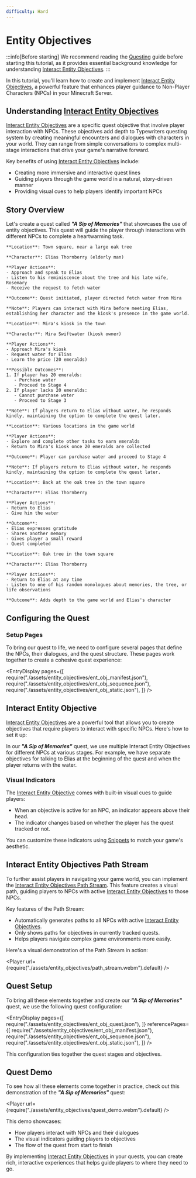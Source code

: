 ```yaml
---
difficulty: Hard
---
```



# Entity Objectives

:::info[Before starting]
We recommend reading the [Questing](./index.mdx) guide before starting this tutorial, as it provides essential background knowledge for understanding [Interact Entity Objectives](../../../adapters/EntityAdapter/entries/quest/interact_entity_objective.mdx).
:::

In this tutorial, you'll learn how to create and implement [Interact Entity Objectives](../../../adapters/EntityAdapter/entries/quest/interact_entity_objective.mdx), a powerful feature that enhances player guidance to Non-Player Characters (NPCs) in your Minecraft Server.

## Understanding [Interact Entity Objectives](../../../adapters/EntityAdapter/entries/quest/interact_entity_objective.mdx)

[Interact Entity Objectives](../../../adapters/EntityAdapter/entries/quest/interact_entity_objective.mdx) are a specific quest objective that involve player interaction with NPCs.
These objectives add depth to Typewriters questing system by creating meaningful encounters and dialogues with characters in your world.
They can range from simple conversations to complex multi-stage interactions that drive your game's narrative forward.

Key benefits of using [Interact Entity Objectives](../../../adapters/EntityAdapter/entries/quest/interact_entity_objective.mdx) include:
- Creating more immersive and interactive quest lines
- Guiding players through the game world in a natural, story-driven manner
- Providing visual cues to help players identify important NPCs

## Story Overview

Let's create a quest called _**"A Sip of Memories"**_ that showcases the use of entity objectives. This quest will guide the player through interactions with different NPCs to complete a heartwarming task.

<Tabs>
  <TabItem value="stage1" label="Introduction" default>

    **Location**: Town square, near a large oak tree
    
    **Character**: Elias Thornberry (elderly man)
    
    **Player Actions**: 
    - Approach and speak to Elias
    - Listen to his reminiscence about the tree and his late wife, Rosemary
    - Receive the request to fetch water
    
    **Outcome**: Quest initiated, player directed fetch water from Mira

    **Note**: Players can interact with Mira before meeting Elias, establishing her character and the kiosk's presence in the game world.
    
  </TabItem>
  <TabItem value="stage2" label="Seeking Water">
    
    **Location**: Mira's kiosk in the town
    
    **Character**: Mira Swiftwater (kiosk owner)
    
    **Player Actions**:
    - Approach Mira's kiosk
    - Request water for Elias
    - Learn the price (20 emeralds)
    
    **Possible Outcomes**:
    1. If player has 20 emeralds:
       - Purchase water
       - Proceed to Stage 4
    2. If player lacks 20 emeralds:
       - Cannot purchase water
       - Proceed to Stage 3
    
    **Note**: If players return to Elias without water, he responds kindly, maintaining the option to complete the quest later.

  </TabItem>
  <TabItem value="stage3" label="Gathering Emeralds">

    **Location**: Various locations in the game world
    
    **Player Actions**:
    - Explore and complete other tasks to earn emeralds
    - Return to Mira's kiosk once 20 emeralds are collected
    
    **Outcome**: Player can purchase water and proceed to Stage 4

    **Note**: If players return to Elias without water, he responds kindly, maintaining the option to complete the quest later.
    
   </TabItem>
   <TabItem value="stage4" label="Quest Completion">
    
    **Location**: Back at the oak tree in the town square
    
    **Character**: Elias Thornberry
    
    **Player Actions**:
    - Return to Elias
    - Give him the water
    
    **Outcome**: 
    - Elias expresses gratitude
    - Shares another memory
    - Gives player a small reward
    - Quest completed
    
  </TabItem>
  <TabItem value="post-quest" label="Post-Quest">

    **Location**: Oak tree in the town square
    
    **Character**: Elias Thornberry
    
    **Player Actions**: 
    - Return to Elias at any time
    - Listen to one of his random monologues about memories, the tree, or life observations
    
    **Outcome**: Adds depth to the game world and Elias's character
  </TabItem>
</Tabs>

## Configuring the Quest

### Setup Pages
To bring our quest to life, we need to configure several pages that define the NPCs, their dialogues, and the quest structure.
These pages work together to create a cohesive quest experience:

<EntryDisplay pages={[
    require("./assets/entity_objectives/ent_obj_manifest.json"),
    require("./assets/entity_objectives/ent_obj_sequence.json"),
    require("./assets/entity_objectives/ent_obj_static.json"),
]} />

## Interact Entity Objective

[Interact Entity Objectives](../../../adapters/EntityAdapter/entries/quest/interact_entity_objective.mdx) are a powerful tool that allows you to create objectives that require players to interact with specific NPCs.
Here's how to set it up:

<EntrySearch entryName="interact_entity_objective"/>

In our _**"A Sip of Memories"**_ quest, we use multiple Interact Entity Objectives for different NPCs at various stages.
For example, we have separate objectives for talking to Elias at the beginning of the quest and when the player returns with the water.

### Visual Indicators

The [Interact Entity Objective](../../../adapters/EntityAdapter/entries/quest/interact_entity_objective.mdx) comes with built-in visual cues to guide players:

- When an objective is active for an NPC, an indicator appears above their head.
- The indicator changes based on whether the player has the quest tracked or not.

<div className="flex flex-col items-center justify-center space-y-4 md:space-y-0 md:flex-row md:space-x-4">
    <Figure title="NPC Indicator when Quest is Tracked" img={require("./assets/entity_objectives/npc_indicator_tracked.png")} alt="NPC Indicator Tracked" width={400} />
    <Figure title="NPC Indicator when Quest is Not Tracked" img={require("./assets/entity_objectives/npc_indicator_untracked.png")} alt="NPC Indicator Not Tracked" width={400} />
</div>

You can customize these indicators using [Snippets](../../05-helpfull-features/05-snippets.mdx) to match your game's aesthetic.

## Interact Entity Objectives Path Stream

To further assist players in navigating your game world, you can implement the [Interact Entity Objectives Path Stream](../../../adapters/EntityAdapter/entries/quest/interact_entity_objectives_path_stream.mdx). 
This feature creates a visual path, guiding players to NPCs with active [Interact Entity Objectives](../../../adapters/EntityAdapter/entries/quest/interact_entity_objective.mdx) to those NPCs.

<EntrySearch entryName="interact_entity_objectives_path_stream"/>

Key features of the Path Stream:
- Automatically generates paths to all NPCs with active [Interact Entity Objectives](../../../adapters/EntityAdapter/entries/quest/interact_entity_objective.mdx).
- Only shows paths for objectives in currently tracked quests.
- Helps players navigate complex game environments more easily.

Here's a visual demonstration of the Path Stream in action:

<Player url={require("./assets/entity_objectives/path_stream.webm").default} />

## Quest Setup

To bring all these elements together and create our _**"A Sip of Memories"**_ quest, we use the following quest configuration:

<EntryDisplay pages={[
    require("./assets/entity_objectives/ent_obj_quest.json"),
]} referencePages={[
    require("./assets/entity_objectives/ent_obj_manifest.json"),
    require("./assets/entity_objectives/ent_obj_sequence.json"),
    require("./assets/entity_objectives/ent_obj_static.json"),
]} />

This configuration ties together the quest stages and objectives.

## Quest Demo

To see how all these elements come together in practice, check out this demonstration of the _**"A Sip of Memories"**_ quest:

<Player url={require("./assets/entity_objectives/quest_demo.webm").default} />

This demo showcases:
- How players interact with NPCs and their dialogues
- The visual indicators guiding players to objectives
- The flow of the quest from start to finish

By implementing [Interact Entity Objectives](../../../adapters/EntityAdapter/entries/quest/interact_entity_objective.mdx) in your quests, you can create rich, interactive experiences that helps guide players to where they need to go.
